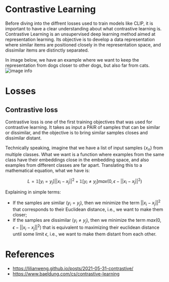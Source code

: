 # Contrastive Learning

Before diving into the diffrent losses used to train models like CLIP, it is important to have a clear understanding about what contrastive learning is. Contrastive Learning is an unsupervised deep learning method aimed at representation learning. Its objective is to develop a data representation where similar items are positioned closely in the representation space, and dissimilar items are distinctly separated.

In image below, we have an example where we want to keep the representation from dogs closer to other dogs, but also far from cats.
![image info](./contrastive_learning.png)

# Losses

## Contrastive loss

Contrastive loss is one of the first training objectives that was used for contrastive learning. It takes as input a PAIR of samples that can be similar or dissimilar, and the objective is to bring similar samples closes and dissimilar distant.

Technically speaking, imagine that we have a list of input samples $\{x_n\}$ from multiple classes. What we want is a function where examples from the same class have their embeddings close in the embedding space, and also examples from different classes are far apart. Translating this to a mathematical equation, what we have is:

$$L = \mathbb{1}[y_i = y_j]||x_i - x_j||^2 + \mathbb{1}[y_i \neq y_j]max(0, \epsilon - ||x_i - x_j||^2)$$

Explaining in simple terms:

- If the samples are similar ($y_i = y_j$), then we minimize the term $||x_i - x_j||^2$ that corresponds to their Euclidean distance, i.e., we want to make them closer;
- If the samples are dissimilar ($y_i \neq y_j$), then we minimize the term $max(0, \epsilon - ||x_i - x_j||^2)$ that is equivalent to maximizing their euclidean distance until some limit $\epsilon$, i.e., we want to make them distant from each other.


# References

- https://lilianweng.github.io/posts/2021-05-31-contrastive/
- https://www.baeldung.com/cs/contrastive-learning